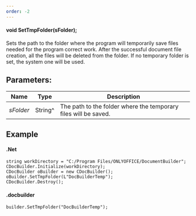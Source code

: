 ```yaml
---
order: -2
---
```

#### void SetTmpFolder(sFolder);

Sets the path to the folder where the program will temporarily save files needed for the program correct work. After the successful document file creation, all the files will be deleted from the folder. If no temporary folder is set, the system one will be used.

## Parameters:

| Name      | Type    | Description                                                     |
| --------- | ------- | --------------------------------------------------------------- |
| *sFolder* | String^ | The path to the folder where the temporary files will be saved. |

## Example

#### .Net

```
string workDirectory = "C:/Program Files/ONLYOFFICE/DocumentBuilder";
CDocBuilder.Initialize(workDirectory);
CDocBuilder oBuilder = new CDocBuilder();
oBuilder.SetTmpFolder(L"DocBuilderTemp");
CDocBuilder.Destroy();
```

#### .docbuilder

```
builder.SetTmpFolder("DocBuilderTemp");
```
